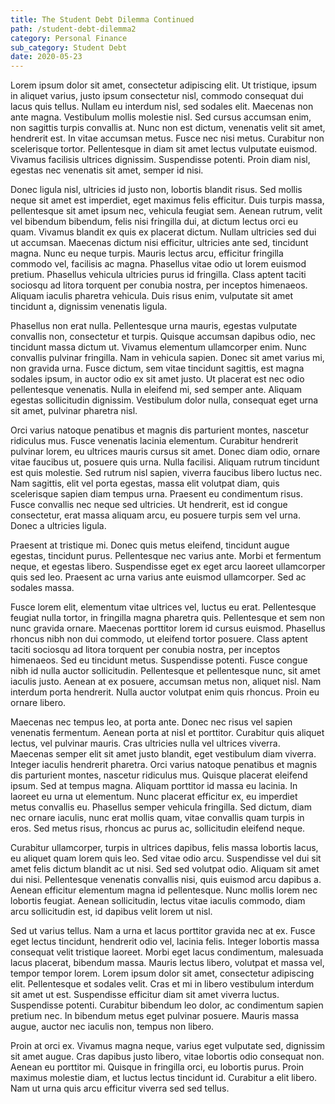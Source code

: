 ```yaml
---
title: The Student Debt Dilemma Continued
path: /student-debt-dilemma2
category: Personal Finance
sub_category: Student Debt
date: 2020-05-23
---
```


Lorem ipsum dolor sit amet, consectetur adipiscing elit. Ut tristique, ipsum in aliquet varius, justo ipsum consectetur nisl, commodo consequat dui lacus quis tellus. Nullam eu interdum nisl, sed sodales elit. Maecenas non ante magna. Vestibulum mollis molestie nisl. Sed cursus accumsan enim, non sagittis turpis convallis at. Nunc non est dictum, venenatis velit sit amet, hendrerit est. In vitae accumsan metus. Fusce nec nisi metus. Curabitur non scelerisque tortor. Pellentesque in diam sit amet lectus vulputate euismod. Vivamus facilisis ultrices dignissim. Suspendisse potenti. Proin diam nisl, egestas nec venenatis sit amet, semper id nisi.

Donec ligula nisl, ultricies id justo non, lobortis blandit risus. Sed mollis neque sit amet est imperdiet, eget maximus felis efficitur. Duis turpis massa, pellentesque sit amet ipsum nec, vehicula feugiat sem. Aenean rutrum, velit vel bibendum bibendum, felis nisi fringilla dui, at dictum lectus orci eu quam. Vivamus blandit ex quis ex placerat dictum. Nullam ultricies sed dui ut accumsan. Maecenas dictum nisi efficitur, ultricies ante sed, tincidunt magna. Nunc eu neque turpis. Mauris lectus arcu, efficitur fringilla commodo vel, facilisis ac magna. Phasellus vitae odio ut lorem euismod pretium. Phasellus vehicula ultricies purus id fringilla. Class aptent taciti sociosqu ad litora torquent per conubia nostra, per inceptos himenaeos. Aliquam iaculis pharetra vehicula. Duis risus enim, vulputate sit amet tincidunt a, dignissim venenatis ligula.

Phasellus non erat nulla. Pellentesque urna mauris, egestas vulputate convallis non, consectetur et turpis. Quisque accumsan dapibus odio, nec tincidunt massa dictum ut. Vivamus elementum ullamcorper enim. Nunc convallis pulvinar fringilla. Nam in vehicula sapien. Donec sit amet varius mi, non gravida urna. Fusce dictum, sem vitae tincidunt sagittis, est magna sodales ipsum, in auctor odio ex sit amet justo. Ut placerat est nec odio pellentesque venenatis. Nulla in eleifend mi, sed semper ante. Aliquam egestas sollicitudin dignissim. Vestibulum dolor nulla, consequat eget urna sit amet, pulvinar pharetra nisl.

Orci varius natoque penatibus et magnis dis parturient montes, nascetur ridiculus mus. Fusce venenatis lacinia elementum. Curabitur hendrerit pulvinar lorem, eu ultrices mauris cursus sit amet. Donec diam odio, ornare vitae faucibus ut, posuere quis urna. Nulla facilisi. Aliquam rutrum tincidunt est quis molestie. Sed rutrum nisl sapien, viverra faucibus libero luctus nec. Nam sagittis, elit vel porta egestas, massa elit volutpat diam, quis scelerisque sapien diam tempus urna. Praesent eu condimentum risus. Fusce convallis nec neque sed ultricies. Ut hendrerit, est id congue consectetur, erat massa aliquam arcu, eu posuere turpis sem vel urna. Donec a ultricies ligula.

Praesent at tristique mi. Donec quis metus eleifend, tincidunt augue egestas, tincidunt purus. Pellentesque nec varius ante. Morbi et fermentum neque, et egestas libero. Suspendisse eget ex eget arcu laoreet ullamcorper quis sed leo. Praesent ac urna varius ante euismod ullamcorper. Sed ac sodales massa.

Fusce lorem elit, elementum vitae ultrices vel, luctus eu erat. Pellentesque feugiat nulla tortor, in fringilla magna pharetra quis. Pellentesque et sem non nunc gravida ornare. Maecenas porttitor lorem id cursus euismod. Phasellus rhoncus nibh non dui commodo, ut eleifend tortor posuere. Class aptent taciti sociosqu ad litora torquent per conubia nostra, per inceptos himenaeos. Sed eu tincidunt metus. Suspendisse potenti. Fusce congue nibh id nulla auctor sollicitudin. Pellentesque et pellentesque nunc, sit amet iaculis justo. Aenean at ex posuere, accumsan metus non, aliquet nisl. Nam interdum porta hendrerit. Nulla auctor volutpat enim quis rhoncus. Proin eu ornare libero.

Maecenas nec tempus leo, at porta ante. Donec nec risus vel sapien venenatis fermentum. Aenean porta at nisl et porttitor. Curabitur quis aliquet lectus, vel pulvinar mauris. Cras ultricies nulla vel ultrices viverra. Maecenas semper elit sit amet justo blandit, eget vestibulum diam viverra. Integer iaculis hendrerit pharetra. Orci varius natoque penatibus et magnis dis parturient montes, nascetur ridiculus mus. Quisque placerat eleifend ipsum. Sed at tempus magna. Aliquam porttitor id massa eu lacinia. In laoreet eu urna ut elementum. Nunc placerat efficitur ex, eu imperdiet metus convallis eu. Phasellus semper vehicula fringilla. Sed dictum, diam nec ornare iaculis, nunc erat mollis quam, vitae convallis quam turpis in eros. Sed metus risus, rhoncus ac purus ac, sollicitudin eleifend neque.

Curabitur ullamcorper, turpis in ultrices dapibus, felis massa lobortis lacus, eu aliquet quam lorem quis leo. Sed vitae odio arcu. Suspendisse vel dui sit amet felis dictum blandit ac ut nisi. Sed sed volutpat odio. Aliquam sit amet dui nisi. Pellentesque venenatis convallis nisi, quis euismod arcu dapibus a. Aenean efficitur elementum magna id pellentesque. Nunc mollis lorem nec lobortis feugiat. Aenean sollicitudin, lectus vitae iaculis commodo, diam arcu sollicitudin est, id dapibus velit lorem ut nisl.

Sed ut varius tellus. Nam a urna et lacus porttitor gravida nec at ex. Fusce eget lectus tincidunt, hendrerit odio vel, lacinia felis. Integer lobortis massa consequat velit tristique laoreet. Morbi eget lacus condimentum, malesuada lacus placerat, bibendum massa. Mauris lectus libero, volutpat et massa vel, tempor tempor lorem. Lorem ipsum dolor sit amet, consectetur adipiscing elit. Pellentesque et sodales velit. Cras et mi in libero vestibulum interdum sit amet ut est. Suspendisse efficitur diam sit amet viverra luctus. Suspendisse potenti. Curabitur bibendum leo dolor, ac condimentum sapien pretium nec. In bibendum metus eget pulvinar posuere. Mauris massa augue, auctor nec iaculis non, tempus non libero.

Proin at orci ex. Vivamus magna neque, varius eget vulputate sed, dignissim sit amet augue. Cras dapibus justo libero, vitae lobortis odio consequat non. Aenean eu porttitor mi. Quisque in fringilla orci, eu lobortis purus. Proin maximus molestie diam, et luctus lectus tincidunt id. Curabitur a elit libero. Nam ut urna quis arcu efficitur viverra sed sed tellus.
